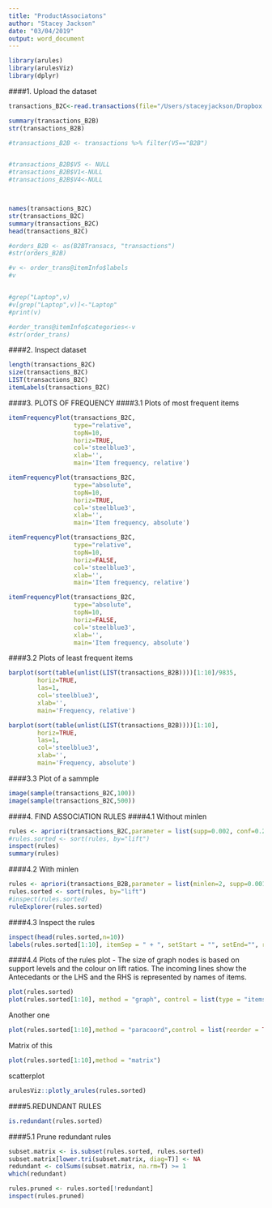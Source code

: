 ```yaml
---
title: "ProductAssociatons"
author: "Stacey Jackson"
date: "03/04/2019"
output: word_document
---
```

```r
library(arules)
library(arulesViz)
library(dplyr)
```
####1. Upload the dataset

```r
transactions_B2C<-read.transactions(file="/Users/staceyjackson/Dropbox (Personal)/Ubiqum/DataAnalytics2/ProductAssociations/Data/B2CTransacs.csv",sep = ",", header = T, rm.duplicates = FALSE, quote = "\"'", skip = 0, encoding = "unknown")

summary(transactions_B2B)
str(transactions_B2B)

#transactions_B2B <- transactions %>% filter(V5=="B2B")


#transactions_B2B$V5 <- NULL
#transactions_B2B$V1<-NULL
#transactions_B2B$V4<-NULL



names(transactions_B2C)
str(transactions_B2C)
summary(transactions_B2C)
head(transactions_B2C)


```

```r

#orders_B2B <- as(B2BTransacs, "transactions")
#str(orders_B2B)

#v <- order_trans@itemInfo$labels
#v


#grep("Laptop",v)
#v[grep("Laptop",v)]<-"Laptop"
#print(v)

#order_trans@itemInfo$categories<-v
#str(order_trans)

```
####2. Inspect dataset
```r
length(transactions_B2C)
size(transactions_B2C)
LIST(transactions_B2C)
itemLabels(transactions_B2C)
```
####3. PLOTS OF FREQUENCY
####3.1 Plots of most frequent items
```r

itemFrequencyPlot(transactions_B2C,
                  type="relative",
                  topN=10,
                  horiz=TRUE,
                  col='steelblue3',
                  xlab='',
                  main='Item frequency, relative')

itemFrequencyPlot(transactions_B2C,
                  type="absolute",
                  topN=10,
                  horiz=TRUE,
                  col='steelblue3',
                  xlab='',
                  main='Item frequency, absolute')

itemFrequencyPlot(transactions_B2C,
                  type="relative",
                  topN=10,
                  horiz=FALSE,
                  col='steelblue3',
                  xlab='',
                  main='Item frequency, relative')

itemFrequencyPlot(transactions_B2C,
                  type="absolute",
                  topN=10,
                  horiz=FALSE,
                  col='steelblue3',
                  xlab='',
                  main='Item frequency, absolute')


```
####3.2 Plots of least frequent items
```r


barplot(sort(table(unlist(LIST(transactions_B2B))))[1:10]/9835,
        horiz=TRUE,
        las=1,
        col='steelblue3',
        xlab='',
        main='Frequency, relative')

barplot(sort(table(unlist(LIST(transactions_B2B))))[1:10],
        horiz=TRUE,
        las=1,
        col='steelblue3',
        xlab='',
        main='Frequency, absolute')
```
####3.3 Plot of a sammple
```r
image(sample(transactions_B2C,100))
image(sample(transactions_B2C,500))
```
####4. FIND ASSOCIATION RULES
####4.1 Without minlen

```r
rules <- apriori(transactions_B2C,parameter = list(supp=0.002, conf=0.2))
#rules.sorted <- sort(rules, by="lift")
inspect(rules)
summary(rules)


```
####4.2 With minlen
```r

rules <- apriori(transactions_B2B,parameter = list(minlen=2, supp=0.001, conf=0.1),control = list(verbose=F))
rules.sorted <- sort(rules, by="lift")
#inspect(rules.sorted)
ruleExplorer(rules.sorted)
```

####4.3 Inspect the rules
```r
inspect(head(rules.sorted,n=10))
labels(rules.sorted[1:10], itemSep = " + ", setStart = "", setEnd="", ruleSep = " ---> ")

```

####4.4 Plots of the rules
plot - The size of graph nodes is based on support levels and the colour on lift ratios. The incoming lines show the Antecedants or the LHS and the RHS is represented by names of items. 

```r
plot(rules.sorted)
plot(rules.sorted[1:10], method = "graph", control = list(type = "items"))
```
Another one
```r
plot(rules.sorted[1:10],method = "paracoord",control = list(reorder = TRUE))
```
Matrix of this
```r
plot(rules.sorted[1:10],method = "matrix")
```
scatterplot
```r
arulesViz::plotly_arules(rules.sorted)
```
####5.REDUNDANT RULES
```r
is.redundant(rules.sorted)
```
####5.1 Prune redundant rules
```r
subset.matrix <- is.subset(rules.sorted, rules.sorted)
subset.matrix[lower.tri(subset.matrix, diag=T)] <- NA
redundant <- colSums(subset.matrix, na.rm=T) >= 1
which(redundant)

rules.pruned <- rules.sorted[!redundant]
inspect(rules.pruned)
```


